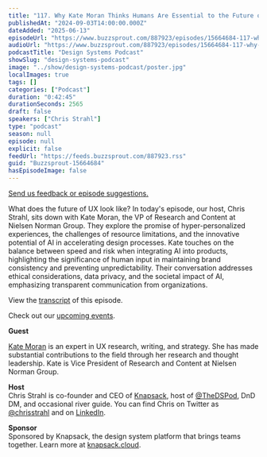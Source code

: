 ```yaml
---
title: "117. Why Kate Moran Thinks Humans Are Essential to the Future of Generative UI and AI."
publishedAt: "2024-09-03T14:00:00.000Z"
dateAdded: "2025-06-13"
episodeUrl: "https://www.buzzsprout.com/887923/episodes/15664684-117-why-kate-moran-thinks-humans-are-essential-to-the-future-of-generative-ui-and-ai.mp3"
audioUrl: "https://www.buzzsprout.com/887923/episodes/15664684-117-why-kate-moran-thinks-humans-are-essential-to-the-future-of-generative-ui-and-ai.mp3"
podcastTitle: "Design Systems Podcast"
showSlug: "design-systems-podcast"
image: "../show/design-systems-podcast/poster.jpg"
localImages: true
tags: []
categories: ["Podcast"]
duration: "0:42:45"
durationSeconds: 2565
draft: false
speakers: ["Chris Strahl"]
type: "podcast"
season: null
episode: null
explicit: false
feedUrl: "https://feeds.buzzsprout.com/887923.rss"
guid: "Buzzsprout-15664684"
hasEpisodeImage: false
---
```

[Send us feedback or episode suggestions.](https://www.buzzsprout.com/twilio/text_messages/887923/open_sms)

What does the future of UX look like? In today's episode, our host, Chris Strahl, sits down with Kate Moran, the VP of Research and Content at Nielsen Norman Group. They explore the promise of hyper-personalized experiences, the challenges of resource limitations, and the innovative potential of AI in accelerating design processes. Kate touches on the balance between speed and risk when integrating AI into products, highlighting the significance of human input in maintaining brand consistency and preventing unpredictability. Their conversation addresses ethical considerations, data privacy, and the societal impact of AI, emphasizing transparent communication from organizations.

View the [transcript](https://docs.google.com/document/d/1u0v6BXGMO8kWQoj5dbUh6sYKJPa6Kqp_6hU8mmfp9yE/edit) of this episode.

Check out our [upcoming events](https://www.knapsack.cloud/events).  

**Guest**

[Kate Moran](https://www.linkedin.com/in/kate-m-moran/) is an expert in UX research, writing, and strategy. She has made substantial contributions to the field through her research and thought leadership. Kate is Vice President of Research and Content at Nielsen Norman Group.

**Host**  
Chris Strahl is co-founder and CEO of [Knapsack](https://www.knapsack.cloud/), host of [@TheDSPod](https://twitter.com/thedspod), DnD DM, and occasional river guide. You can find Chris on Twitter as [@chrisstrahl](https://twitter.com/chrisstrahl) and on [LinkedIn](https://www.linkedin.com/in/chrisstrahl/).  
  
**Sponsor**  
Sponsored by Knapsack, the design system platform that brings teams together. Learn more at [knapsack.cloud](https://www.knapsack.cloud/?utm_source=podcast).
